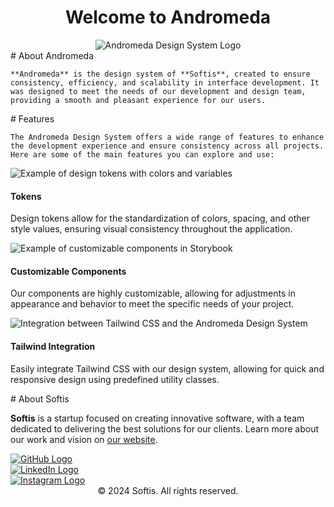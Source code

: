 



<Meta title="Home" />

<div className="sb-container">
  <div className='sb-section-title' align='center'>
    <h1 className='title'>Welcome to Andromeda</h1>
    <img src={Andromeda} alt="Andromeda Design System Logo" />
  </div>
  <div className='sb-section-title'>
    # About Andromeda

    **Andromeda** is the design system of **Softis**, created to ensure consistency, efficiency, and scalability in interface development. It was designed to meet the needs of our development and design team, providing a smooth and pleasant experience for our users.
  </div>
</div>

<div className="sb-container">
  <div className='sb-section-title'>
    # Features

    The Andromeda Design System offers a wide range of features to enhance the development experience and ensure consistency across all projects. Here are some of the main features you can explore and use:
  </div>

  <div className="sb-section">
    <div className="sb-features-grid">
      <div className="sb-grid-item">
        <img src={Tokens} alt="Example of design tokens with colors and variables" />
        <h4 className="sb-section-item-heading">Tokens</h4>
        <p className="sb-section-item-paragraph">
          Design tokens allow for the standardization of colors, spacing, and other style values, ensuring visual consistency throughout the application.
        </p>
      </div>
      <div className="sb-grid-item">
        <img src={Components} alt="Example of customizable components in Storybook" />
        <h4 className="sb-section-item-heading">Customizable Components</h4>
        <p className="sb-section-item-paragraph">
          Our components are highly customizable, allowing for adjustments in appearance and behavior to meet the specific needs of your project.
        </p>
      </div>
      <div className="sb-grid-item">
        <img src={TailwindAndAndromeda} alt="Integration between Tailwind CSS and the Andromeda Design System" />
        <h4 className="sb-section-item-heading">Tailwind Integration</h4>
        <p className="sb-section-item-paragraph">
          Easily integrate Tailwind CSS with our design system, allowing for quick and responsive design using predefined utility classes.
        </p>
      </div>
    </div>
  </div>
</div>

<div className='sb-section-title'>
  # About Softis

  **Softis** is a startup focused on creating innovative software, with a team dedicated to delivering the best solutions for our clients. Learn more about our work and vision on [our website](https://softis.com).
</div>

<div className="sb-section sb-socials">
  <div className="sb-section-item">
    <a href="https://github.com/hello-softis" target="_blank">
      <img src={Github} alt="GitHub Logo" className="sb-explore-image"/>
    </a>
  </div>
  <div className="sb-section-item">
    <a href="https://linkedin.com/company/hellosoftis" target="_blank">
      <img src={Linkedin} alt="LinkedIn Logo" className="sb-explore-image"/>
    </a>
  </div>
  <div className="sb-section-item">
    <a href="https://www.instagram.com/hello.softis/" target="_blank">
      <img src={Instagram} alt="Instagram Logo" className="sb-explore-image"/>
    </a>
  </div>
</div>

<div className="copy" align='center'>
  &copy; 2024 Softis. All rights reserved.
</div>

<style>
  {`
  .sb-container {
    margin-bottom: 48px;
  }

  .sb-section {
    width: 100%;
    display: flex;
    flex-direction: row;
    gap: 20px;
  }

  img {
    object-fit: cover;
  }

  .sb-section-title {
    margin-bottom: 32px;
  }

  .sb-section a:not(h1 a, h2 a, h3 a) {
    font-size: 14px;
  }

  .sb-section-item, .sb-grid-item {
    flex: 1;
    display: flex;
    flex-direction: column;
  }

  .sb-grid-item h4 {
    font-weight: 700;
  }

  .sb-section-item-heading {
    padding-top: 20px !important;
    padding-bottom: 5px !important;
    margin: 0 !important;
  }
  .sb-section-item-paragraph {
    margin: 0;
    padding-bottom: 10px;
  }

  .sb-chevron {
    margin-left: 5px;
  }

  .sb-features-grid {
    display: grid;
    grid-template-columns: repeat(2, 1fr);
    grid-gap: 32px 20px;
  }

  .sb-socials {
    display: grid;
    grid-template-columns: repeat(3, 1fr);
    justify-content: center;
    gap: 20px;
  }

  .sb-socials div {
    text-align: center;
  }

  .sb-socials p {
    margin-bottom: 10px;
  }

  .sb-explore-image {
    max-height: 32px;
    margin: 0 auto;
  }

  .sb-addon {
    width: 100%;
    display: flex;
    align-items: center;
    position: relative;
    background-color: #EEF3F8;
    border-radius: 5px;
    border: 1px solid rgba(0, 0, 0, 0.05);
    background: #EEF3F8;
    height: 180px;
    margin-bottom: 48px;
    overflow: hidden;
  }

  .sb-addon-text {
    padding-left: 48px;
    max-width: 240px;
  }

  .sb-addon-text h4 {
    padding-top: 0px;
  }

  .sb-addon-img {
    position: absolute;
    left: 345px;
    top: 0;
    height: 100%;
    width: 200%;
    overflow: hidden;
  }

  .sb-addon-img img {
    width: 650px;
    transform: rotate(-15deg);
    margin-left: 40px;
    margin-top: -72px;
    box-shadow: 0 0 1px rgba(255, 255, 255, 0);
    backface-visibility: hidden;
  }

  .title {
    background: linear-gradient(90deg, rgba(90,70,166,1) 0%, rgba(113,85,217,1) 35%, rgba(198,173,255,1) 100%);
    -webkit-background-clip: text;
    -webkit-text-fill-color: transparent;
  }

  .sb-container h1 {
    color: #C6ADFF;
  }

  .sb-section-title h1 {
    color: #C6ADFF;
  }

  .copy {
    margin-top: 48px;
  }

  @media screen and (max-width: 800px) {
    .sb-addon-img {
      left: 300px;
    }
  }

  @media screen and (max-width: 600px) {
    .sb-section {
      flex-direction: column;
    }

    .sb-features-grid {
      grid-template-columns: repeat(1, 1fr);
    }

    .sb-socials {
      grid-template-columns: repeat(2, 1fr);
    }

    .sb-addon {
      height: 280px;
      align-items: flex-start;
      padding-top: 32px;
      overflow: hidden;
    }

    .sb-addon-text {
      padding-left: 24px;
    }

    .sb-addon-img {
      right: 0;
      left: 0;
      top: 130px;
      bottom: 0;
      overflow: hidden;
      height: auto;
      width: 124%;
    }

    .sb-addon-img img {
      width: 1200px;
      transform: rotate(-12deg);
      margin-left: 0;
      margin-top: 48px;
      margin-bottom: -40px;
      margin-left: -24px;
    }
  }
  `}
</style>
